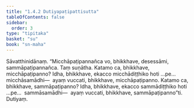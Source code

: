```yaml
---
title: "1.4.2 Dutiyapaṭipattisutta"
tableOfContents: false
sidebar:
  order: 3
type: "tipitaka"
basket: "su"
book: "sn-maha"
---
```



<DynamicBreadcrumb />

<Division number="32" book="sn-maha">

<Paragraph number="119" book="sn-maha">
Sāvatthinidānaṃ. “Micchāpaṭipannañca vo, bhikkhave, desessāmi, sammāpaṭipannañca. Taṃ suṇātha. Katamo ca, bhikkhave, micchāpaṭipanno? Idha, bhikkhave, ekacco micchādiṭṭhiko hoti …pe…  micchāsamādhi—  ayaṃ vuccati, bhikkhave, micchāpaṭipanno. Katamo ca, bhikkhave, sammāpaṭipanno? Idha, bhikkhave, ekacco sammādiṭṭhiko hoti …pe…  sammāsamādhi—  ayaṃ vuccati, bhikkhave, sammāpaṭipanno”ti.

</Paragraph>
</Division>

<Paragraph number="120" type="center" book="sn-maha">
Dutiyaṃ.
</Paragraph>